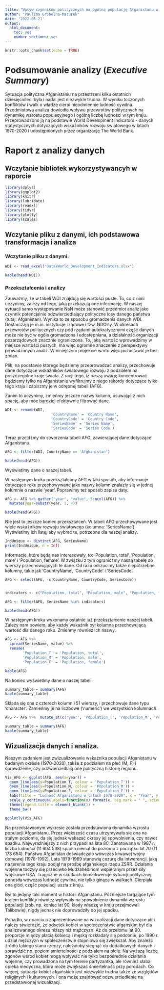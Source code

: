 ```yaml
---
title: "Wpływ czynników politycznych na ogólną populację Afganistanu w latach 1970-2020. Raport z analizy danych"
author: "Paulina Grobelna-Mazurek"
date: '2022-05-21'
output: 
  html_document: 
    toc: yes
    number_sections: yes
---
```


```r
knitr::opts_chunk$set(echo = TRUE)
```

# Podsumowanie analizy (*Executive Summary*)

Sytuacja polityczna Afganistaniu na przestrzeni kilku ostatnich dziesięcioleci była i nadal jest niezwykle trudna. W wyniku toczonych konfliktów i walk o władzę cierpi nieodmiennie ludność cywilna. Przedmiotowa analiza dowiodła wpływu przewrotów politycznych na dynamikę wzrostu populacyjnego i ogólną liczbę ludności w tym kraju. Przeprowadzono ją na podstawie World Development Indicators - danych statystycznych dotyczących wskaźników rozwoju światowego w latach 1970-2020 i udostępnionych przez organizację The World Bank.

# Raport z analizy danych

## Wczytanie bibliotek wykorzystywancyh w raporcie

```r
library(dplyr)
library(ggplot2)
library(knitr)
library(lubridate)
library(readxl)
library(tidyr)
library(plotly)
library(scales)
```

## Wczytanie pliku z danymi, ich podstawowa transformacja i analiza

### Wczytanie pliku z danymi.


```r
WDI <- read_excel("Data/World_Development_Indicators.xlsx")

kable(head(WDI))
```

###  Przekształcenia i analizy

Zauważmy, że w tabeli WDI znajdują się wartości puste. To, co z nimi uczynimy, zależy od tego, jaką przekazują one informację. W naszej sytuacji samo występowanie NaN może stanowić przedmiot analiz jako czynnik potencjalnie odzwierciedlający polityczne losy danego państwa (tutaj: Afganistan). Wynika to ze sposobu gromadzenia danych WDI. Dostarczają je m.in. instytucje rządowe i tzw. NGO'sy. W okresach przewrotów politycznych czy pod rządami autokratycznymi część danych może nie być w ogóle gromadzona i udostępniana, a działalność organizacji pozarządowych znacznie ograniczona. To, jaką wartość wprowadzimy w miejsce wartości pustych, ma więc ogromne znaczenie z perspektywy prowadzonych analiz. W niniejszym projekcie warto więc pozostawić je bez zmian.

Plik, na podstawie którego będziemy przeprowadzać analizy, przechowuje dane dotyczące wskaźników światowego rozwoju z podziałem na poszczególne kraje świata. Z racji tego, iż naszą uwagę koncentrować będziemy tylko na Afganistanie wyfiltrujmy z niego rekordy dotyczące tylko tego kraju i zapiszmy je w odrębnej tabeli (AFG). 

Zanim to uczynimy, zmieńmy jeszcze nazwy kolumn, usuwając z nich spację, aby móc bardziej efektywnie filtrować dane.

```r
WDI <- rename(WDI, 
                     'CountryName' = 'Country Name',
                     'CountryCode' = 'Country Code',
                     'SeriesName' = 'Series Name',
                     'SeriesCode' = 'Series Code')
```

Teraz przejdźmy do stworzenia tabeli AFG, zawierającej dane dotyczące Afganistanu.

```r
AFG <- filter(WDI, CountryName == 'Afghanistan')

kable(head(AFG))
```

Wyświetlmy dane o naszej tabeli. 

W następnym kroku przekształcimy AFG w taki sposób, aby informacje dotyczące roku przechowywane jako nazwy kolumn znalazły się w jednej kolumnie o nazwie 'year'. Poprawimy też sposób zapisu daty. 

```r
AFG <- AFG %>% gather("year", "value", 5:ncol(AFG)) %>%
  mutate(year=substr(year, 1, 4))

kable(head(AFG))
```

Nie jest to jeszcze koniec przekształceń. W tabeli AFG przechowywane jest wiele wskaźników rozwoju światowego (kolumna: 'SeriesName'). Wyświetlmy ich listę, aby wybrać te, potrzebne dla naszej analizy.

```r

IndUnique <- distinct(AFG, SeriesName)
print(IndUnique, n = Inf)

```

Informacje, które będą nas interesowały, to: 'Population, total', 'Population, male' i 'Population, female'. W związku z tym ograniczmy naszą tabelę do wierszy przechowujących te dane. Od razu odrzucimy także niepotrzebne kolumny, takie jak 'CountryName', 'CountryCode' i 'SeriesCode'.

```r
AFG <- select(AFG, -c(CountryName, CountryCode, SeriesCode))


indicators <- c("Population, total", "Population, male", "Population, female")

AFG <- filter(AFG, SeriesName %in% indicators)

kable(head(AFG))
```

W następnym kroku wykonamy ostatnie już przekształcenie naszej tabeli. Zależy nam bowiem, aby każdy wskaźnik był kolumną przechowującą wartość dla danego roku. Zmieńmy również ich nazwy.

```r
AFG <- AFG %>%
  spread(SeriesName, value) %>%
  rename(
        'Population_T' = 'Population, total',
        'Population_M' = 'Population, male',
        'Population_F' = 'Population, female') 

kable(AFG)
```

Na koniec wyświetlmy dane o naszej tabeli.

```r
summary_table = summary(AFG)               
kable(summary_table)
```

Składa się ona z czterech kolumn i 51 wierszy, i przechowuje dane typu 'character'. Zamieńmy je na liczbowe ('numeric') we wszystkich kolumnach.

```r
AFG <- AFG %>%  mutate_at(c('year', 'Population_T', 'Population_M', 'Population_F'), as.numeric)

summary_table = summary(AFG)               
kable(summary_table)
```

## Wizualizacja danych i analiza.

Naszym zadaniem jest zwizualizowanie wskaźnika populacji Afganistanu w badanym okresie (1970-2020), także z podziałem na płeć (M, F) i sprawdzenie, czy odzwierciedlają one polityczną historię regionu.

```r
Vis_AFG <- ggplot(AFG, aes(x=year)) +
  geom_line(aes(y=Population_T, colour = 'Population_T')) + 
  geom_line(aes(y=Population_M, colour = 'Population_M')) +
  geom_line(aes(y=Population_F, colour = 'Population_F')) +
  labs(title = "Ludność Afganistanu w latach 1970-2020", x = "Year", y = "Population (mln)") +
  scale_y_continuous(labels=function(x) format(x, big.mark = " ", scientific = FALSE)) +
  theme(legend.title = element_blank()) +
  theme_bw()

ggplotly(Vis_AFG)
```

Na przedstawionym wykresie została przedstawiona dynamika wzrostu populacji Afganistanu. Przez większość czasu utrzymywała się ona na stałym poziomie, da się jednak wskazać okresy jej spowolnienia, czy nawet spadku. Najwyraźniejszy z nich przypadł na lata 80. Zanotowana w 1987 r. liczba ludności (11 604 538) spadła niemal do poziomu z początku lat 70 (11 173 654). Państwo Afganistan doświadczało wówczas krwawej wojny domowej (1978-1992). Lata 1979-1989 stanowią cezurę dla intwerencji, jaką na terenie tego kraju podjął na prośbę afgańskiego rządu ZSRR. Działania wojenne toczyły się przeciwko Mudżahedinom wspieranym przez siły wojskowe USA. Tragiczne w skutkach konsekwencje sytuacji politycznej ponosiła wówczas ludność cywilna, nie tylko ginąca w walkach. Cierpiała ona głód, część populacji uszła z kraju. 

Był to jedyny taki moment w historii Afganistanu. Późniejsze targające tym krajem konflikty również wpływały na spowolnienie dynamiki wzrostu populacji (zob. np. koniec lat 90, kiedy władzę w kraju przejmowali Talibowie), nigdy jednak nie doprowadziły do jej spadku. 

Ponadto, w oparciu o zaprezentowane na wizualizacji dane dotyczące płci należy stwierdzić, że odsetek kobiet w społeczeństwie afgańskim był dla analizowanego okresu niższy niż mężczyzn. Aż do przełomu lat 90. proporcje między płacią kobiecą i męską rozkładały się podobnie, po 1990 r. udział mężczyzn w społeczeństwie stopniowo się zwiększał. Aby znaleźć źródło takiego stanu rzeczy, należałoby sięgnąć do dodatkowych danych i sprawdzić np. poziom śmiertelności z podziałem na płcie. Na wyższą liczbę zgonów wśród kobiet mogą wpływać nie tylko bezpośrednie działania wojenne, czy prowadzona na tym terenie partyzantka, ale również słaba opieka medyczna, która może zwiększać śmiertelność przy porodach. Co więcej, sytuacja kobiet afgańskich jest niezwykle trudna także ze względów religijnych i kulturowych. I ona może znajdować odzwierciedlenie na przedstawionej wizualizacji.
